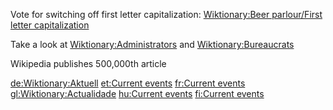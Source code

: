 Vote for switching off first letter capitalization: [[Wiktionary:Beer parlour/First letter capitalization]]

Take a look at [[Wiktionary:Administrators]] and [[Wiktionary:Bureaucrats]]

{{wikipediapar|Wikipedia:Press releases/March 2005}}
Wikipedia publishes 500,000th article

[[de:Wiktionary:Aktuell]]
[[et:Current events]]
[[fr:Current events]]
[[gl:Wiktionary:Actualidade]]
[[hu:Current events]]
[[fi:Current events]]